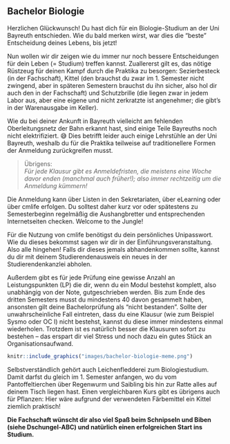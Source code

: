 ## Bachelor Biologie

Herzlichen Glückwunsch! Du hast dich für ein Biologie-Studium an der Uni Bayreuth entschieden. Wie du bald merken wirst, war dies die "beste" Entscheidung deines Lebens, bis jetzt!

Nun wollen wir dir zeigen wie du immer nur noch bessere Entscheidungen für dein Leben (= Studium) treffen kannst. Zuallererst gilt es,
das nötige Rüstzeug für deinen Kampf durch die Praktika zu besorgen: Sezierbesteck (in der Fachschaft), Kittel (den brauchst du zwar im 1. Semester nicht zwingend, aber in späteren Semestern brauchst du ihn sicher,
also hol dir auch den in der Fachschaft) und Schutzbrille (die liegen zwar in jedem Labor aus, aber eine eigene und nicht zerkratzte ist angenehmer; die gibt’s in der Warenausgabe im Keller).

Wie du bei deiner Ankunft in Bayreuth vielleicht am fehlenden Oberleitungsnetz der Bahn erkannt hast, sind einige Teile Bayreuths noch nicht elektrifiziert. 😅
Dies betrifft leider auch einige Lehrstühle an der Uni Bayreuth, weshalb du für die Praktika teilweise auf traditionellere Formen der Anmeldung zurückgreifen musst.

> Übrigens:<br>
> *Für jede Klausur gibt es Anmeldefristen, die meistens eine Woche davor enden (manchmal auch früher!); also immer rechtzeitig um die Anmeldung kümmern!*

Die Anmeldung kann über Listen in den Sekretariaten, über eLearning oder über cmlife erfolgen.
Du solltest daher kurz vor oder spätestens zu Semesterbeginn regelmäßig die Aushangbretter und entsprechenden Internetseiten checken. Welcome to the Jungle!

Für die Nutzung von cmlife benötigst du dein persönliches Unipasswort. Wie du dieses bekommst sagen wir dir in der Einführungsveranstaltung. Also alle hingehen! Falls dir dieses jemals abhandenkommen sollte,
kannst du dir mit deinem Studierendenausweis ein neues in der Studierendenkanzlei abholen.

Außerdem gibt es für jede Prüfung eine gewisse Anzahl an Leistungspunkten (LP) die dir, wenn du ein Modul bestehst komplett, also unabhängig von der Note, gutgeschrieben werden.
Bis zum Ende des dritten Semesters musst du mindestens 40 davon gesammelt haben, ansonsten gilt deine Bachelorprüfung als "nicht bestanden". Sollte der unwahrscheinliche Fall eintreten,
dass du eine Klausur (wie zum Beispiel Sysmo oder OC I) nicht bestehst, kannst du diese immer mindestens einmal wiederholen.
Trotzdem ist es natürlich besser die Klausuren sofort zu bestehen – das erspart dir viel Stress und noch dazu ein gutes Stück an Organisationsaufwand.

```r
knitr::include_graphics("images/bachelor-biologie-meme.png")
```

Selbstverständlich gehört auch Leichenfledderei zum Biologiestudium. Damit darfst du gleich im 1. Semester anfangen,
wo du vom Pantoffeltierchen über Regenwurm und Saibling bis hin zur Ratte alles auf deinem Tisch liegen hast.
Einen vergleichbaren Kurs gibt es übrigens auch für Pflanzen: Hier wäre aufgrund der verwendeten Färbemittel ein Kittel ziemlich praktisch!

**Die Fachschaft wünscht dir also viel Spaß beim Schnipseln und Biben (siehe Dschungel-ABC) und natürlich einen erfolgreichen Start ins Studium.**